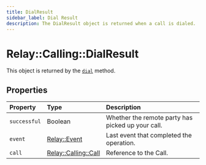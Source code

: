 ```yaml
---
title: DialResult
sidebar_label: Dial Result
description: The DialResult object is returned when a call is dialed.
---
```


[relay-calling-call]: ../index.mdx
[relay-event]: ../../event.mdx
[call]: ../call#dial

# Relay::Calling::DialResult

This object is returned by the [`dial`][call] method.

## Properties

| Property | Type | Description |
| :------- | :--- | :---------- |
| `successful` | Boolean | Whether the remote party has picked up your call. |
| `event` | [Relay::Event][relay-event] | Last event that completed the operation. |
| `call` | [Relay::Calling::Call][relay-calling-call] | Reference to the Call. |